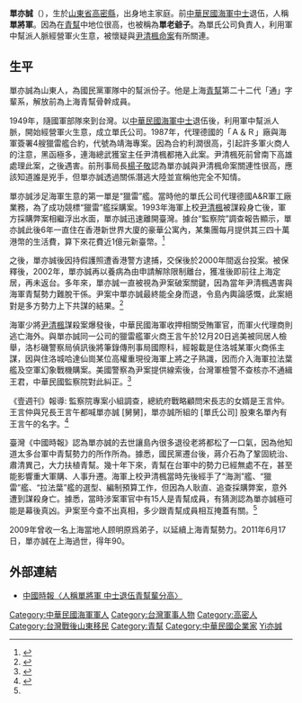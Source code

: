 '''單亦誠'''（{{bd|1920年||2011年|6月17日|catIdx=Shan單亦誠}}），生於[[山東省|山東省]][[高密縣|高密縣]]，出身地主家庭。前[[中華民國海軍|中華民國海軍]][[中士|中士]]退伍，人稱'''單將軍'''。因為在[[青幫|青幫]]中地位很高，也被稱為'''單老爺子'''。為單氏公司負責人，利用軍中幫派人脈經營軍火生意，被懷疑與[[尹清楓命案|尹清楓命案]]有所關連。

==生平==
單亦誠為山東人，為國民黨軍隊中的幫派份子。他是上海[[青幫|青幫]]第二十二代「通」字輩系，解放前為上海青幫骨幹成員。

1949年，隨國軍部隊來到台灣。以[[中華民國海軍|中華民國海軍]][[中士|中士]]退伍後，利用軍中幫派人脈，開始經營軍火生意，成立單氏公司。1987年，代理德國的「Ａ＆Ｒ」廠與海軍簽署4艘獵雷艦合約，代號為靖海專案。因為合約利潤很高，引起許多軍火商人的注意，黑函極多，連海總武獲室主任尹清楓都捲入此案。尹清楓死前曾南下高雄處理此案，之後遇害。前刑事局長[[楊子敬|楊子敬]]認為單亦誠與尹清楓命案關連性很高，應該知道誰是兇手，但單亦誠透過關係潛逃大陸並宣稱他完全不知情。

單亦誠涉足海軍生意的第一單是“獵雷”艦。當時他的單氏公司代理德國A&R軍工廠業務，為了成功競標“獵雷”艦採購案。1993年海軍上校[[尹清楓|尹清楓]]被謀殺身亡後，軍方採購弊案相繼浮出水面，單亦誠迅速離開臺灣。據台“監察院”調查報告顯示，單亦誠此後6年一直住在香港新世界大廈的豪華公寓內，某集團每月提供其三四十萬港幣的生活費，算下來花費近1億元新臺幣。<ref name="#1">{{Cite web |url=http://www.chinanews.com/tw/2011/06-30/3147191.shtml |title=《中國新聞網》台軍火大王離世 幫會地位高過蔣介石 2011年6月30日 報導 |accessdate=2021-08-01 |archive-date=2021-08-01 |archive-url=https://web.archive.org/web/20210801052453/http://www.chinanews.com/tw/2011/06-30/3147191.shtml |dead-url=no }}</ref>

之後，單亦誠後因持假護照遭香港警方逮捕，交保後於2000年間返台投案。被保釋後，2002年，單亦誠再以養病為由申請解除限制離台，獲准後即前往上海定居，再未返台。多年來，單亦誠一直被視為尹案破案關鍵，因為當年尹清楓遇害與海軍青幫勢力難脫干係。尹案中單亦誠最終能全身而退，令島內輿論感慨，此案絕對是多方勢力上下共謀的結果。<ref>{{Cite web |url=http://www.chinanews.com/tw/2011/06-30/3147191.shtml |title=《中國新聞網》台軍火大王離世 幫會地位高過蔣介石 2011年06月30日 報導 |accessdate=2021-08-01 |archive-date=2021-08-01 |archive-url=https://web.archive.org/web/20210801052453/http://www.chinanews.com/tw/2011/06-30/3147191.shtml |dead-url=no }}</ref>

海軍少將[[尹清楓|尹清楓]]謀殺案爆發後，中華民國海軍收押相關受賄軍官，而軍火代理商則逃亡海外。與單亦誠同一公司的獵雷艦軍火商王言午於12月20日逃美被同居人檢舉，洛杉磯警察局偵訊後將筆錄傳刑事局國際科，經報載是住洛城某軍火商係主謀，因與住洛城哈達仙崗某位高權重現役海軍上將之子熟識，因而介入海軍拉法葉艦及空軍幻象戰機購案。美國警察為尹案提供線索後，台灣軍檢警不查核亦不通緝王君，中華民國監察院對此糾正。<ref>{{Cite web |url=http://firebug89.blogspot.com/2008/04/blog-post_9936.html |title=《拉法葉艦案監察院糾正案全文(之五) |accessdate=2021-08-03 |archive-date=2021-08-03 |archive-url=https://web.archive.org/web/20210803103815/http://firebug89.blogspot.com/2008/04/blog-post_9936.html |dead-url=no }}</ref>

《壹週刊》報導: 監察院專案小組調查，總統府戰略顧問宋長志的女婿是王言仲。  王言仲與兄長王言午都喊單亦誠 [舅舅]，單亦誠所組的 [單氏公司] 股東名單內有王言午的名字。<ref>{{Cite web |url=http://www.yili.url.tw/mnext40dan20020228.html |title=《壹週刊》第40期 2002年2月28日 報導 |accessdate=2021-08-03 |archive-date=2021-08-03 |archive-url=https://web.archive.org/web/20210803103539/http://www.yili.url.tw/mnext40dan20020228.html |dead-url=no }}</ref>

臺灣《中國時報》認為單亦誠的去世讓島內很多退役老將都松了一口氣，因為他知道太多台軍中青幫勢力的所作所為。據悉，國民黨遷台後，蔣介石為了鞏固統治、肅清異己，大力扶植青幫。幾十年下來，青幫在台軍中的勢力已經無處不在，甚至能影響重大軍購、人事升遷。海軍上校尹清楓當時先後經手了“海測”艦、“獵雷”艦、“拉法葉”艦的選型、編制預算工作，但因為人耿直、追查採購弊案，意外遭到謀殺身亡。據悉，當時涉案軍官中有15人是青幫成員，有猜測認為單亦誠極可能是幕後真凶。尹案至今查不出真相，多少跟青幫成員相互掩蓋有關。<ref name="#1"/>

2009年曾收一名上海當地人顾明原爲弟子，以延續上海青幫勢力。2011年6月17日，單亦誠在上海過世，得年90。

==外部連結==
*[https://web.archive.org/web/20110623034626/http://news.chinatimes.com/focus/50108988/112011062100124.html 中國時報〈人稱單將軍 中士退伍青幫輩分高〉]

{{DEFAULTSORT:Shan單亦誠}}
[[Category:中華民國海軍軍人|Category:中華民國海軍軍人]]
[[Category:台灣軍事人物|Category:台灣軍事人物]]
[[Category:高密人|Category:高密人]]
[[Category:台灣戰後山東移民|Category:台灣戰後山東移民]]
[[Category:青幫|Category:青幫]]
[[Category:中華民國企業家|Category:中華民國企業家]]
[[Category:單姓|Yi亦誠]]